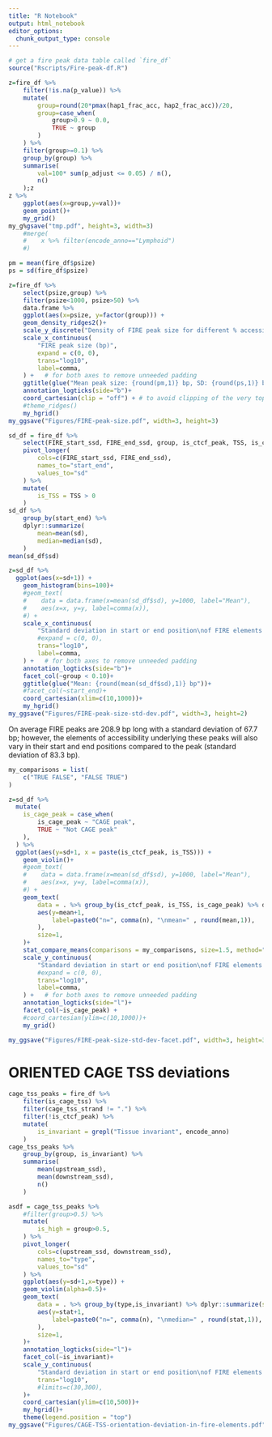 ```yaml
---
title: "R Notebook"
output: html_notebook
editor_options: 
  chunk_output_type: console
---
```


```r
# get a fire peak data table called `fire_df`
source("Rscripts/Fire-peak-df.R")

z=fire_df %>% 
    filter(!is.na(p_value)) %>%
    mutate(
        group=round(20*pmax(hap1_frac_acc, hap2_frac_acc))/20,
        group=case_when(
            group>0.9 ~ 0.0,
            TRUE ~ group
        )
    ) %>%
    filter(group>=0.1) %>%
    group_by(group) %>%
    summarise(
        val=100* sum(p_adjust <= 0.05) / n(),
        n()
    );z
z %>%
    ggplot(aes(x=group,y=val))+
    geom_point()+
    my_grid()
my_g%gsave("tmp.pdf", height=3, width=3)
    #merge(
    #    x %>% filter(encode_anno=="Lymphoid")
    #)
```

```r
pm = mean(fire_df$psize)
ps = sd(fire_df$psize)

z=fire_df %>%
    select(psize,group) %>%
    filter(psize<1000, psize>50) %>%
    data.frame %>%
    ggplot(aes(x=psize, y=factor(group))) + 
    geom_density_ridges2()+ 
    scale_y_discrete("Density of FIRE peak size for different % accessibility bins") +     # will generally have to set the `expand` option
    scale_x_continuous(
        "FIRE peak size (bp)",
        expand = c(0, 0),
        trans="log10",
        label=comma,
    ) +   # for both axes to remove unneeded padding
    ggtitle(glue("Mean peak size: {round(pm,1)} bp, SD: {round(ps,1)} bp")) +
    annotation_logticks(side="b")+
    coord_cartesian(clip = "off") + # to avoid clipping of the very top of the top ridgeline
    #theme_ridges() 
    my_hgrid()
my_ggsave("Figures/FIRE-peak-size.pdf", width=3, height=3)

```

```r
sd_df = fire_df %>% 
    select(FIRE_start_ssd, FIRE_end_ssd, group, is_ctcf_peak, TSS, is_cage_peak) %>%
    pivot_longer(
        cols=c(FIRE_start_ssd, FIRE_end_ssd),
        names_to="start_end",
        values_to="sd"
    ) %>%
    mutate(
        is_TSS = TSS > 0
    )
sd_df %>% 
    group_by(start_end) %>%
    dplyr::summarize(
        mean=mean(sd),
        median=median(sd),
    )
mean(sd_df$sd)

z=sd_df %>%
  ggplot(aes(x=sd+1)) + 
    geom_histogram(bins=100)+
    #geom_text(
    #    data = data.frame(x=mean(sd_df$sd), y=1000, label="Mean"),
    #    aes(x=x, y=y, label=comma(x)),
    #) +
    scale_x_continuous(
        "Standard deviation in start or end position\nof FIRE elements over a FIRE peak (bp)",
        #expand = c(0, 0),
        trans="log10",
        label=comma,
    ) +   # for both axes to remove unneeded padding
    annotation_logticks(side="b")+
    facet_col(~group < 0.10)+
    ggtitle(glue("Mean: {round(mean(sd_df$sd),1)} bp"))+
    #facet_col(~start_end)+
    coord_cartesian(xlim=c(10,1000))+
    my_hgrid()
my_ggsave("Figures/FIRE-peak-size-std-dev.pdf", width=3, height=2)
```

On average FIRE peaks are 208.9 bp long with a standard deviation of 67.7 bp; however, the elements of accessibility underlying these peaks will also vary in their start and end positions compared to the peak (standard deviation of 83.3 bp). 



```r
my_comparisons = list(
    c("TRUE FALSE", "FALSE TRUE")
)

z=sd_df %>%
  mutate(
    is_cage_peak = case_when(
        is_cage_peak ~ "CAGE peak",
        TRUE ~ "Not CAGE peak"
    ),
  ) %>%
  ggplot(aes(y=sd+1, x = paste(is_ctcf_peak, is_TSS))) + 
    geom_violin()+
    #geom_text(
    #    data = data.frame(x=mean(sd_df$sd), y=1000, label="Mean"),
    #    aes(x=x, y=y, label=comma(x)),
    #) +
    geom_text(
        data = . %>% group_by(is_ctcf_peak, is_TSS, is_cage_peak) %>% dplyr::summarize(mean=mean(sd), n=n()),
        aes(y=mean+1,
            label=paste0("n=", comma(n), "\nmean=" , round(mean,1)),
        ),
        size=1,
    )+
    stat_compare_means(comparisons = my_comparisons, size=1.5, method="wilcox.test")+
    scale_y_continuous(
        "Standard deviation in start or end position\nof FIRE elements over a FIRE peak (bp)",
        #expand = c(0, 0),
        trans="log10",
        label=comma,
    ) +   # for both axes to remove unneeded padding
    annotation_logticks(side="l")+
    facet_col(~is_cage_peak) +
    #coord_cartesian(ylim=c(10,1000))+
    my_grid()

my_ggsave("Figures/FIRE-peak-size-std-dev-facet.pdf", width=3, height=3)
```


# ORIENTED CAGE TSS deviations
```r
cage_tss_peaks = fire_df %>%
    filter(is_cage_tss) %>%
    filter(cage_tss_strand != ".") %>%
    filter(!is_ctcf_peak) %>%
    mutate(
        is_invariant = grepl("Tissue invariant", encode_anno)
    )
cage_tss_peaks %>%
    group_by(group, is_invariant) %>%
    summarise(
        mean(upstream_ssd),
        mean(downstream_ssd),
        n()
    )

asdf = cage_tss_peaks %>%
    #filter(group>0.5) %>%
    mutate(
        is_high = group>0.5,
    ) %>%
    pivot_longer(
        cols=c(upstream_ssd, downstream_ssd),
        names_to="type",
        values_to="sd"
    ) %>%
    ggplot(aes(y=sd+1,x=type)) +
    geom_violin(alpha=0.5)+
    geom_text(
        data = . %>% group_by(type,is_invariant) %>% dplyr::summarize(stat=median(sd), n=n()),
        aes(y=stat+1,
            label=paste0("n=", comma(n), "\nmedian=" , round(stat,1)),
        ),
        size=1,
    )+
    annotation_logticks(side="l")+
    facet_col(~is_invariant)+
    scale_y_continuous(
        "Standard deviation in start or end position\nof FIRE elements over a CAGE TSS (bp)",
        trans="log10",
        #limits=c(30,300),
    )+
    coord_cartesian(ylim=c(10,500))+
    my_hgrid()+
    theme(legend.position = "top")
my_ggsave("Figures/CAGE-TSS-orientation-deviation-in-fire-elements.pdf", height=3, width=4)
```
